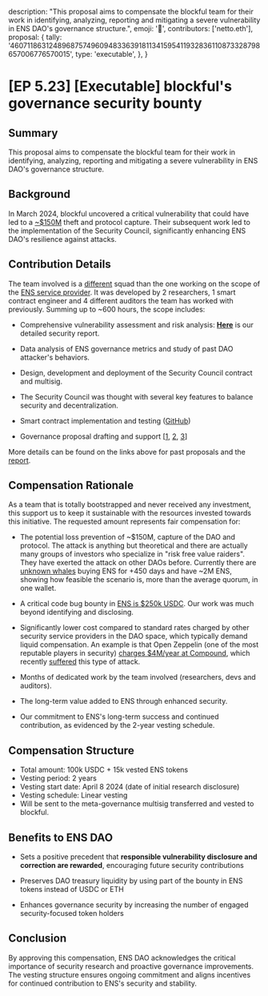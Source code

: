   description:
    "This proposal aims to compensate the blockful team for their work in identifying, analyzing, reporting and mitigating a severe vulnerability in ENS DAO's governance structure.",
  emoji: '📖',
  contributors: ['netto.eth'],
  proposal: {
    tally:
      '46071186312489687574960948336391811341595411932836110873328798657006776570015',
    type: 'executable',
  },
}

# [EP 5.23] [Executable] blockful's governance security bounty

## Summary

This proposal aims to compensate the blockful team for their work in identifying, analyzing, reporting and mitigating a severe vulnerability in ENS DAO's governance structure.

## Background

In March 2024, blockful uncovered a critical vulnerability that could have led to a [~$150M](https://dune.com/steakhouse/ens-steakhouse) theft and protocol capture. Their subsequent work led to the implementation of the Security Council,
significantly enhancing ENS DAO's resilience against attacks.

## Contribution Details

The team involved is a [different](https://discuss.ens.domains/t/blockful-service-provider-reports/19553#p-54163-other-contributions-not-related-to-service-provider-scope-14) squad than the one working on the scope of the [ENS service provider](https://discuss.ens.domains/t/blockful-service-provider-reports/19553). It was developed by 2 researchers,
1 smart contract engineer and 4 different auditors the team has worked with previously. Summing up to ~600 hours,
the scope includes:

- Comprehensive vulnerability assessment and risk analysis: **[Here](https://mirror.xyz/research.blockful.eth/-PfMduhpxdypPrutofr6099T4ROpsAmX0fPNbvDgR_k)** is our detailed security report.

- Data analysis of ENS governance metrics and study of past DAO attacker's behaviors.

- Design, development and deployment of the Security Council contract and multisig.

- The Security Council was thought with several key features to balance security and decentralization.

- Smart contract implementation and testing ([GitHub](https://github.com/blockful-io/security-council-ens))
- Governance proposal drafting and support [[1](https://snapshot.org/#/ens.eth/proposal/0xf3a4673fe04a3ecfed4a2f066f6ced1539a5466d61630428333360b843653c54), [2](https://snapshot.org/#/ens.eth/proposal/0xa0b1bfadf6853b5b0d59d3c4d73c434fc6389339887d05de805361372eb17c3a), [3](https://www.tally.xyz/gov/ens/proposal/42329103797433777309488042029679811802172320979541414683300183273376839219133)]

More details can be found on the links above for past proposals and the [report](https://mirror.xyz/research.blockful.eth/-PfMduhpxdypPrutofr6099T4ROpsAmX0fPNbvDgR_k).

## Compensation Rationale

As a team that is totally bootstrapped and never received any investment, this support us to keep it sustainable with the resources invested towards this initiative. The requested amount represents fair compensation for:

- The potential loss prevention of ~$150M, capture of the DAO and protocol. The attack is anything but theoretical and there are actually many groups of investors who specialize in "risk free value raiders". They have exerted the attack on other DAOs before. Currently there are [unknown whales](https://etherscan.io/address/0x245445940b317e509002eb682e03f4429184059d#tokentxns) buying ENS for +450 days and have ~2M ENS, showing how feasible the scenario is, more than the average quorum, in one wallet.

- A critical code bug bounty in [ENS is $250k USDC](https://immunefi.com/bug-bounty/ens/scope/#assets). Our work was much beyond identifying and disclosing.

- Significantly lower cost compared to standard rates charged by other security service providers in the DAO space,
  which typically demand liquid compensation. An example is that Open Zeppelin (one of the most reputable players in security) [charges $4M/year at Compound](https://compound.finance/governance/proposals/76),
  which recently [suffered](https://mirror.xyz/research.blockful.eth/v0GEP49oXP1gzMDlyP91-S4XIa8PIOd0vKq-6R8f54I) this type of attack.

- Months of dedicated work by the team involved (researchers, devs and auditors).

- The long-term value added to ENS through enhanced security.

- Our commitment to ENS's long-term success and continued contribution, as evidenced by the 2-year vesting schedule.

## Compensation Structure

- Total amount: 100k USDC + 15k vested ENS tokens
- Vesting period: 2 years
- Vesting start date: April 8 2024 (date of initial research disclosure)
- Vesting schedule: Linear vesting
- Will be sent to the meta-governance multisig transferred and vested to blockful.

## Benefits to ENS DAO

- Sets a positive precedent that **responsible vulnerability disclosure and correction are rewarded**,
  encouraging future security contributions

- Preserves DAO treasury liquidity by using part of the bounty in ENS tokens instead of USDC or ETH

- Enhances governance security by increasing the number of engaged security-focused token holders

## Conclusion

By approving this compensation, ENS DAO acknowledges the critical importance of security research and proactive governance improvements. The vesting structure ensures ongoing commitment and aligns incentives for continued contribution to ENS's security and stability.
